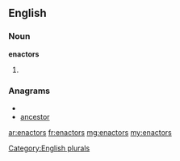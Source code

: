 ==English==

===Noun===
'''enactors'''

# {{plural of|[[enactor]]}}

===Anagrams===
* {{alphagram|acenorst}}
* [[ancestor#English|ancestor]]


[[Category:English plurals]]

[[ar:enactors]]
[[fr:enactors]]
[[mg:enactors]]
[[my:enactors]]